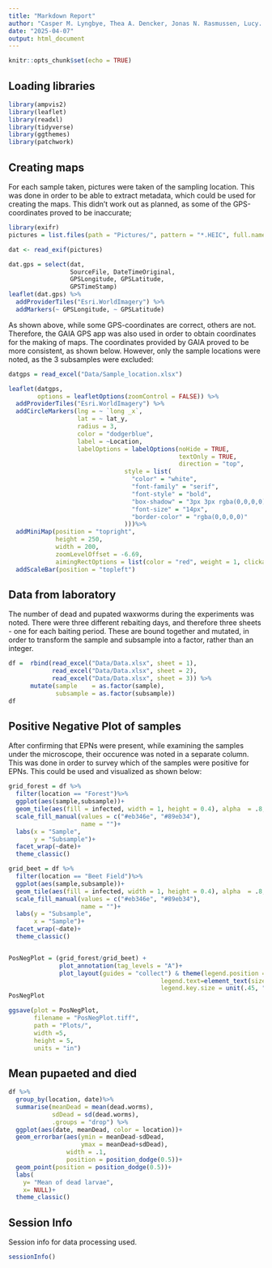 ```yaml
---
title: "Markdown Report"
author: "Casper M. Lyngbye, Thea A. Dencker, Jonas N. Rasmussen, Lucy. D. Borhi"
date: "2025-04-07"
output: html_document
---
```


```r
knitr::opts_chunk$set(echo = TRUE)
```

## Loading libraries

```r
library(ampvis2)
library(leaflet)
library(readxl)
library(tidyverse)
library(ggthemes)
library(patchwork)
```


## Creating maps
For each sample taken, pictures were taken of the sampling location. This was done in order to be able to extract metadata, which could be used for creating the maps. This didn't work out as planned, as some of the GPS-coordinates proved to be inaccurate;

```r
library(exifr)
pictures = list.files(path = "Pictures/", pattern = "*.HEIC", full.names = TRUE)

dat <- read_exif(pictures)

dat.gps = select(dat,
                 SourceFile, DateTimeOriginal,
                 GPSLongitude, GPSLatitude,
                 GPSTimeStamp)
leaflet(dat.gps) %>%
  addProviderTiles("Esri.WorldImagery") %>%
  addMarkers(~ GPSLongitude, ~ GPSLatitude)  

```

As shown above, while some GPS-coordinates are correct, others are not. Therefore, the GAIA GPS app was also used in order to obtain coordinates for the making of maps. The coordinates provided by GAIA proved to be more consistent, as shown below. However, only the sample locations were noted, as the 3 subsamples were excluded:


```r
datgps = read_excel("Data/Sample_location.xlsx")

leaflet(datgps,
        options = leafletOptions(zoomControl = FALSE)) %>%
  addProviderTiles("Esri.WorldImagery") %>%
  addCircleMarkers(lng = ~ `long _x`, 
                   lat = ~ lat_y,
                   radius = 3,
                   color = "dodgerblue", 
                   label = ~Location,
                   labelOptions = labelOptions(noHide = TRUE,
                                               textOnly = TRUE,
                                               direction = "top",
                                style = list(
                                  "color" = "white",
                                  "font-family" = "serif",
                                  "font-style" = "bold",
                                  "box-shadow" = "3px 3px rgba(0,0,0,0)",
                                  "font-size" = "14px",
                                  "border-color" = "rgba(0,0,0,0)"
                                )))%>%
  addMiniMap(position = "topright",
             height = 250,
             width = 200,
             zoomLevelOffset = -6.69,
             aimingRectOptions = list(color = "red", weight = 1, clickable = FALSE))%>%
  addScaleBar(position = "topleft")
```



## Data from laboratory
The number of dead and pupated waxworms during the experiments was noted. There were three different rebaiting days, and therefore three sheets - one for each baiting period. These are bound together and mutated, in order to transform the sample and subsample into a factor, rather than an integer.

```r
df =  rbind(read_excel("Data/Data.xlsx", sheet = 1),
            read_excel("Data/Data.xlsx", sheet = 2),
            read_excel("Data/Data.xlsx", sheet = 3)) %>%
      mutate(sample    = as.factor(sample),
             subsample = as.factor(subsample))
df
```


## Positive Negative Plot of samples
After confirming that EPNs were present, while examining the samples under the microscope, their occurence was noted in a separate column. This was done in order to survey which of the samples were positive for EPNs. This could be used and visualized as shown below:

```r
grid_forest = df %>%
  filter(location == "Forest")%>%
  ggplot(aes(sample,subsample))+
  geom_tile(aes(fill = infected, width = 1, height = 0.4), alpha  = .8, color = "black")+
  scale_fill_manual(values = c("#eb346e", "#89eb34"),
                    name = "")+
  labs(x = "Sample",
       y = "Subsample")+
  facet_wrap(~date)+
  theme_classic()

grid_beet = df %>%
  filter(location == "Beet Field")%>%
  ggplot(aes(sample,subsample))+
  geom_tile(aes(fill = infected, width = 1, height = 0.4), alpha  = .8, color = "black")+
  scale_fill_manual(values = c("#eb346e", "#89eb34"),
                    name = "")+
  labs(y = "Subsample",
       x = "Sample")+
  facet_wrap(~date)+
  theme_classic()


PosNegPlot = (grid_forest/grid_beet) + 
              plot_annotation(tag_levels = "A")+
              plot_layout(guides = "collect") & theme(legend.position = 'bottom',
                                          legend.text=element_text(size=7),
                                          legend.key.size = unit(.45, "cm"))
PosNegPlot
```

```r
ggsave(plot = PosNegPlot,
       filename = "PosNegPlot.tiff", 
       path = "Plots/",
       width =5,
       height = 5,
       units = "in")
```

## Mean pupaeted and died

```r
df %>%
  group_by(location, date)%>%
  summarise(meanDead = mean(dead.worms),
            sdDead = sd(dead.worms),
            .groups = "drop") %>%
  ggplot(aes(date, meanDead, color = location))+
  geom_errorbar(aes(ymin = meanDead-sdDead,
                    ymax = meanDead+sdDead),
                width = .1,
                position = position_dodge(0.5))+
  geom_point(position = position_dodge(0.5))+
  labs(
    y= "Mean of dead larvae",
    x= NULL)+
  theme_classic()
```


## Session Info
Session info for data processing used.

```r
sessionInfo()
```

